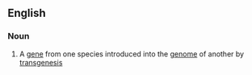 ==English==

===Noun===
{{wikipedia}}
{{en-noun}}

#{{genetics}} A [[gene]] from one species introduced into the [[genome]] of another by [[transgenesis]]